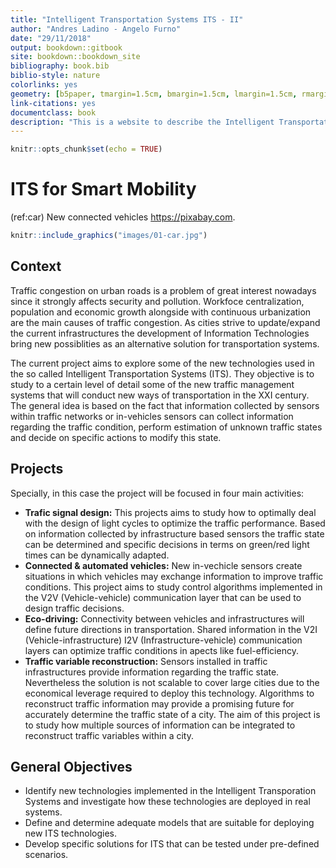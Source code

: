 ```yaml
---
title: "Intelligent Transportation Systems ITS - II"
author: "Andres Ladino - Angelo Furno"
date: "29/11/2018"
output: bookdown::gitbook
site: bookdown::bookdown_site
bibliography: book.bib
biblio-style: nature
colorlinks: yes
geometry: [b5paper, tmargin=1.5cm, bmargin=1.5cm, lmargin=1.5cm, rmargin=1.5cm]
link-citations: yes
documentclass: book
description: "This is a website to describe the Intelligent Transportation Systems (ITS) - Part II Project"
---
```


```r
knitr::opts_chunk$set(echo = TRUE)
```

# ITS for Smart Mobility {-}

(ref:car) New connected vehicles [https://pixabay.com](Taken from: https://pixabay.com). 

```r
knitr::include_graphics("images/01-car.jpg")
```

## Context {-}

Traffic congestion on urban roads is a problem of great interest nowadays since it strongly affects security and pollution.  Workfoce centralization, population and economic growth alongside with continuous urbanization are the main causes of traffic congestion. As cities strive to update/expand the current infrastructures the development of Information Technologies bring new possiblities as an alternative solution for transportation systems. 

The current project aims to explore some of the new technologies used in the so called Intelligent Transportation Systems (ITS). They objective is to study to a certain level of detail some of the new traffic management systems that will conduct new ways of transportation in the XXI century. The general idea is based on the fact that information collected by sensors within traffic networks or in-vehicles sensors can collect information regarding the traffic condition, perform estimation of unknown traffic states and decide on specific actions to modify this state.  

## Projects {-}

Specially, in this case the project will be focused in four main activities: 

- **Trafic signal design:** This projects aims to study how to optimally deal with the design of light cycles to optimize the traffic performance. Based on information collected by infrastructure based sensors the traffic state can be determined and specific decisions in terms on green/red light times can be dynamically adapted. 
- **Connected & automated vehicles:**  New in-vechicle sensors create situations in which vehicles may exchange information to improve traffic conditions. This project aims to study control algorithms implemented in the V2V (Vehicle-vehicle) communication layer that can be used to design traffic decisions. 
- **Eco-driving:** Connectivity between vehicles and infrastructures will define future directions in transportation. Shared information in the V2I (Vehicle-infrastructure) I2V (Infrastructure-vehicle) communication layers can optimize traffic conditions in apects like fuel-efficiency.  
- **Traffic variable reconstruction:** Sensors installed in traffic infrastructures provide information regarding the traffic state. Nevertheless the solution is not scalable to cover large cities due to the economical leverage required to deploy this technology. Algorithms to reconstruct traffic information may provide a  promising future for accurately determine the traffic state of a city. The aim of this project is to study how multiple sources of information can be integrated to reconstruct traffic variables within a city.  

## General Objectives {-}

* Identify new technologies implemented in the Intelligent Transporation Systems and investigate how these technologies are deployed in real systems. 
* Define and determine adequate models that are suitable for deploying new ITS technologies. 
* Develop specific solutions for ITS that can be tested under pre-defined scenarios. 


